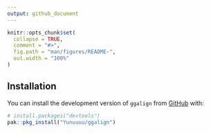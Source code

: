 ```yaml
---
output: github_document
---
```


<!-- README.md is generated from README.Rmd. Please edit that file -->

```r
knitr::opts_chunk$set(
  collapse = TRUE,
  comment = "#>",
  fig.path = "man/figures/README-",
  out.width = "100%"
)
```

## Installation

You can install the development version of `ggalign` from [GitHub](https://github.com/) with:

```r
# install.packages("devtools")
pak::pkg_install("Yunuuuu/ggalign")
```
